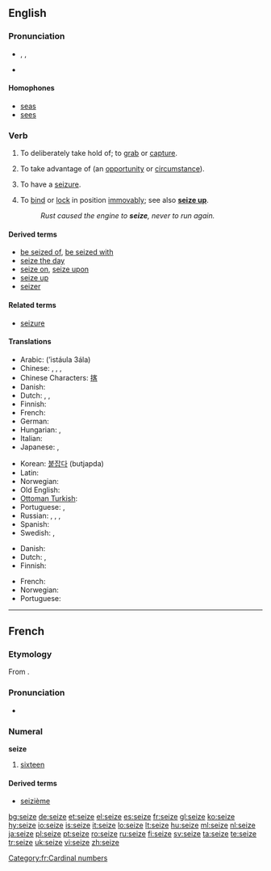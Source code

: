 ==English==

===Pronunciation===
* {{enPR|sēz}}, {{IPA|/siːz/}}, {{SAMPA|/si:z/}}
* {{audio|en-us-seize.ogg|Audio (US)}}

====Homophones====
* [[seas]]
* [[sees]]

===Verb===
{{en-verb|seiz|ing}}

# {{transitive}} To deliberately take hold of; to [[grab]] or [[capture]].
# {{transitive}} To take advantage of (an [[opportunity]] or [[circumstance]]).
# {{intransitive}} To have a [[seizure]].
# {{intransitive}} To [[bind]] or [[lock]] in position [[immovably]]; see also '''[[seize up]]'''.
#: ''Rust caused the engine to '''seize''', never to run again.''

====Derived terms====
* [[be seized of]], [[be seized with]]
* [[seize the day]]
* [[seize on]], [[seize upon]]
* [[seize up]]
* [[seizer]]

====Related terms====
* [[seizure]]

====Translations====
{{trans-top|grab}}
* Arabic: {{Arab|[[استولى على]]}} (’istáula 3ála)
* Chinese: {{t|cmn|捕抓|tr=bǔzhuā|sc=Hans}}, {{t|cmn|攫取|tr=juéqǔ|sc=Hans}},  {{t-|cmn|捉|tr=zhuō|sc=Hans}},  {{t-|cmn|攫|tr=jué|sc=Hans}}
* Chinese Characters: [[揢]]
* Danish: {{t-|da|gribe}}
* Dutch: {{t+|nl|grijpen}}, {{t+|nl|vangen}}, {{t+|nl|pakken}}
* Finnish: {{t+|fi|tarttua}}
* French: {{t+|fr|saisir}}
* German: {{t|de|ergreifen}}
* Hungarian: {{t+|hu|megfog}}, {{t+|hu|megragad}}
* Italian: {{t+|it|prendere}}
* Japanese: {{t|ja|捉える|tr=とらえる, toraeru|sc=Jpan}},  {{t-|ja|つかむ|tr=tsukamu|sc=Jpan}}
{{trans-mid}}
* Korean: [[붙잡다]] (butjapda)
* Latin: {{t-|la|capere}}
* Norwegian: {{t-|no|gripe}}
* Old English: {{t-|ang|niman|xs=Old English}}
* [[Ottoman Turkish]]: {{tø|ota|استولى على|sc=ota-Arab|tr=istevli ele}}
* Portuguese: {{t+|pt|agarrar}}, {{t+|pt|capturar}}
* Russian: {{t|ru|захватывать|tr=zaxvátyvat’|sc=Cyrl}} {{impf}},  {{t|ru|захватить|tr=zaxvatít’|sc=Cyrl}} {{pf}},  {{t|ru|схватывать|tr=sxvátyvat’|sc=Cyrl}} {{impf}},  {{t|ru|схватить|tr=sxvatít’|sc=Cyrl}} {{pf}}
* Spanish: {{t+|es|agarrar}}
* Swedish: {{t+|sv|gripa}}, {{t+|sv|fånga}}
{{trans-bottom}}

{{trans-top|take advantage}}
* Danish: {{t-|da|gribe}}
* Dutch: {{t+|nl|grijpen}}, {{t+|nl|aangrijpen}}
* Finnish: {{t+|fi|tarttua}} {{t+|fi|tilaisuus|alt=tilaisuuteen}}
{{trans-mid}}
* French: {{t+|fr|saisir}}
* Norwegian: {{t-|no|gripe}}
* Portuguese: {{t|pt|aproveitar}}
{{trans-bottom}}

----

==French==

===Etymology===
From {{etyl|la|fr}} {{term|sedecim|sēdecim|lang=la}}.

===Pronunciation===
* {{audio|Fr-seize.ogg|audio}}

===Numeral===
'''seize'''

# [[sixteen]]

====Derived terms====
* [[seizième]]

[[Category:fr:Cardinal numbers]]

[[bg:seize]]
[[de:seize]]
[[et:seize]]
[[el:seize]]
[[es:seize]]
[[fr:seize]]
[[gl:seize]]
[[ko:seize]]
[[hy:seize]]
[[io:seize]]
[[is:seize]]
[[it:seize]]
[[lo:seize]]
[[lt:seize]]
[[hu:seize]]
[[ml:seize]]
[[nl:seize]]
[[ja:seize]]
[[pl:seize]]
[[pt:seize]]
[[ro:seize]]
[[ru:seize]]
[[fi:seize]]
[[sv:seize]]
[[ta:seize]]
[[te:seize]]
[[tr:seize]]
[[uk:seize]]
[[vi:seize]]
[[zh:seize]]